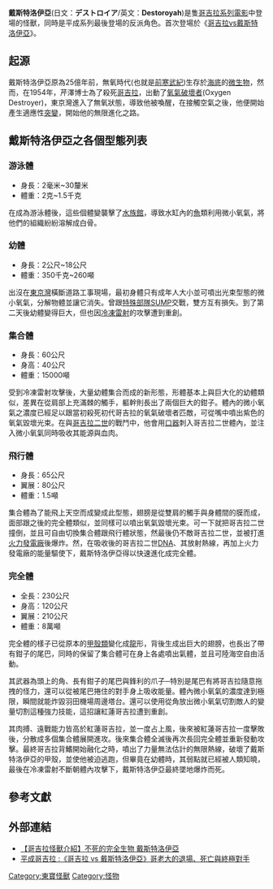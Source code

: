 {{Multiple issues|
{{Notability Unreferenced |time=2021-03-05T05:28:57+00:00}}
{{Expand language|1=ja|time=2021-3-5T05:26:23+00:00}}
{{Fanpov|time=2021-11-19T07:40:41+00:00}}
{{Unreferenced|time=2021-11-19T07:40:41+00:00}}
}}
'''戴斯特洛伊亞'''(日文：'''デストロイア'''/英文：'''Destoroyah''')是隻[[哥吉拉系列電影|哥吉拉系列電影]]中登場的怪獸，同時是平成系列最後登場的反派角色。首次登場於《[[哥吉拉vs戴斯特洛伊亞|哥吉拉vs戴斯特洛伊亞]]》。

== 起源 ==

戴斯特洛伊亞原為25億年前，無氧時代(也就是[[前寒武紀|前寒武紀]])生存於[[海底|海底]]的[[微生物|微生物]]，然而，在1954年，芹澤博士為了殺死[[哥吉拉|哥吉拉]]，出動了[[氧氣破壞者|氧氣破壞者]](Oxygen Destroyer)，東京灣進入了無氧狀態，導致他被喚醒，在接觸空氣之後，他便開始產生適應性[[突變|突變]]，開始他的無限進化之路。

== 戴斯特洛伊亞之各個型態列表 ==

=== 游泳體 ===

* 身長：2毫米~30釐米
* 體重：2克~1.5千克

在成為游泳體後，這些個體變襲擊了[[水族館|水族館]]，導致水缸內的[[魚|魚]]類利用微小氧氣，將他們的組織紛紛溶解成白骨。

=== 幼體 ===

* 身長：2公尺~18公尺
* 體重：350千克~260噸

出沒在[[東京灣|東京灣]]橫斷道路工事現場，最初身體只有成年人大小並可噴出光束型態的微小氧氣，分解物體並讓它消失。曾跟[[特殊部隊SUMP|特殊部隊SUMP]]交戰，雙方互有損失。到了第二天後幼體變得巨大，但也因[[激微波兵器#96式冷凍激光戦車|冷凍雷射]]的攻擊遭到重創。

=== 集合體 ===

* 身長：60公尺
* 身高：40公尺
* 體重：15000噸

受到冷凍雷射攻擊後，大量幼體集合而成的新形態，形體基本上與巨大化的幼體類似，差異在從肩部上充滿棘的觸手，軀幹則長出了兩個巨大的鉗子。體內的微小氧氣之濃度已經足以跟當初殺死初代哥吉拉的氧氣破壞者匹敵，可從嘴中噴出紫色的氧氣毀壞光束。在與[[哥吉拉二世|哥吉拉二世]]的戰鬥中，他會用[[口器|口器]]刺入哥吉拉二世體內，並注入微小氧氣同時吸收其能源與血肉。

=== 飛行體 ===
* 身長：65公尺
* 翼展：80公尺
* 體重：1.5噸
集合體為了能飛上天空而成變成此型態，翅膀是從雙肩的觸手與身體間的膜而成，面部跟之後的完全體類似，並同樣可以噴出氧氣毀壞光束。可一下就把哥吉拉二世撞倒，並且可自由切換集合體跟飛行體狀態，然最後仍不敵哥吉拉二世，並被打進[[火力發電廠|火力發電廠]]後爆炸。然，在吸收後的哥吉拉二世[[DNA|DNA]]、其放射熱線，再加上火力發電廠的能量驅使下，戴斯特洛伊亞得以快速進化成完全體。

=== 完全體 ===

* 全長：230公尺
* 身高：120公尺
* 翼展：210公尺
* 體重：8萬噸

完全體的樣子已從原本的[[甲殼類|甲殼類]]變化成[[龍|龍]]形，背後生成出巨大的翅膀，也長出了帶有鉗子的尾巴，同時的保留了集合體可在身上各處噴出氣體，並且可陸海空自由活動。

其武器為頭上的角、長有鉗子的尾巴與鋒利的爪子─特別是尾巴有將哥吉拉隨意拖拽的怪力，還可以從被尾巴捲住的對手身上吸收能量。體內微小氧氣的濃度達到極限，瞬間就能炸毀羽田機場周邊塔台。還可以使用從角放出微小氧氣切割敵人的變量切割這種強力技能，這招讓紅蓮哥吉拉遭到重創。

其肉搏、遠戰能力皆高於紅蓮哥吉拉，並一度占上風，後來被紅蓮哥吉拉一度擊敗後，分散成多個集合體展開進攻。後來集合體全滅後再次長回完全體並重新發動攻擊。最終哥吉拉背鰭開始融化之時，噴出了力量無法估計的無限熱線，破壞了戴斯特洛伊亞的甲殼，並使他被迫逃跑，但畢竟在幼體時，其弱點就已經被人類知曉，最後在冷凍雷射不斷朝體內攻擊下，戴斯特洛伊亞最終墜地爆炸而死。

== 參考文獻 ==

== 外部連結 ==

*[https://home.gamer.com.tw/creationDetail.php?sn=3471215 【哥吉拉怪獸介紹】不死的完全生物 戴斯特洛伊亞] {{Wayback|url=https://home.gamer.com.tw/creationDetail.php?sn=3471215 |date=20220211051956 }}
*[https://news.agentm.tw/63939/怪獸-平成哥吉拉-15-哥吉拉-戴斯特洛伊亞-怪獸帝國/ 平成哥吉拉 :《哥吉拉 vs 戴斯特洛伊亞》哥老大的退場、死亡與終極對手] {{Wayback|url=https://news.agentm.tw/63939/%E6%80%AA%E7%8D%B8-%E5%B9%B3%E6%88%90%E5%93%A5%E5%90%89%E6%8B%89-15-%E5%93%A5%E5%90%89%E6%8B%89-%E6%88%B4%E6%96%AF%E7%89%B9%E6%B4%9B%E4%BC%8A%E4%BA%9E-%E6%80%AA%E7%8D%B8%E5%B8%9D%E5%9C%8B/ |date=20200808153251 }}


{{Godzilla}}
{{東寶怪獸}}
{{DEFAULTSORT:Destroyah}}
[[Category:東寶怪獸|Category:東寶怪獸]]
[[Category:怪物|Category:怪物]]